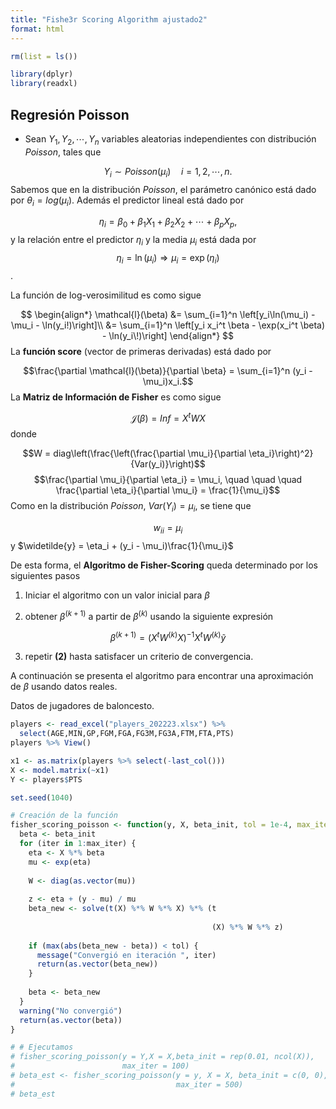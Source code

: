 ```yaml
---
title: "Fishe3r Scoring Algorithm ajustado2"
format: html
---
```


```r
rm(list = ls())
```

```r
library(dplyr)
library(readxl)
```

## Regresión Poisson

- Sean $Y_1, Y_2, \cdots, Y_n$ variables aleatorias independientes con distribución *Poisson*, tales que

$$Y_i \sim Poisson(\mu_i) \quad i=1,2,\cdots,n.$$
Sabemos que en la distribución *Poisson*, el parámetro canónico está dado por $\theta_i = log(\mu_i)$. Además el predictor lineal está dado por

$$\eta_i = \beta_0 + \beta_1X_1 + \beta_2X_2 + \cdots + \beta_pX_p,$$
y la relación entre el predictor $\eta_i$ y la media $\mu_i$ está dada por 
$$\eta_i = \ln(\mu_i) \Rightarrow \mu_i = \exp(\eta_i)$$.

La función de log-verosimilitud es como sigue

$$
\begin{align*}
\mathcal{l}(\beta) &= \sum_{i=1}^n \left[y_i\ln(\mu_i) - \mu_i - \ln(y_i!)\right]\\
&= \sum_{i=1}^n \left[y_i x_i^t \beta - \exp(x_i^t \beta) - \ln(y_i\!)\right]
\end{align*}
$$
La **función score** (vector de primeras derivadas) está dado por

$$\frac{\partial \mathcal{l}(\beta)}{\partial \beta} = \sum_{i=1}^n (y_i - \mu_i)x_i.$$
La **Matriz de Información de Fisher** es como sigue

$$\mathcal{J}(\beta) = Inf = X^tWX$$
donde

$$W = diag\left(\frac{\left(\frac{\partial \mu_i}{\partial \eta_i}\right)^2}{Var(y_i)}\right)$$
$$\frac{\partial \mu_i}{\partial \eta_i} = \mu_i, \quad \quad \quad \frac{\partial \eta_i}{\partial \mu_i} = \frac{1}{\mu_i}$$
Como en la distribución *Poisson*, $Var(Y_i) = \mu_i$, se tiene que

$$w_{ii} = \mu_i$$
y $\widetilde{y} = \eta_i + (y_i - \mu_i)\frac{1}{\mu_i}$

De esta forma, el **Algoritmo de Fisher-Scoring** queda determinado por los siguientes pasos

1) Iniciar el algoritmo con un valor inicial para $\beta$

2) obtener $\beta^{(k+1)}$ a partir de $\beta^{(k)}$ usando la siguiente expresión

$$\beta^{(k+1)} = \left(X^tW^{(k)}X\right)^{-1}X^tW^{(k)}\widetilde{y}$$

3) repetir **(2)** hasta satisfacer un criterio de convergencia.

A continuación se presenta el algoritmo para encontrar una aproximación de $\beta$ usando datos reales.

Datos de jugadores de baloncesto.

```r
players <- read_excel("players_202223.xlsx") %>% 
  select(AGE,MIN,GP,FGM,FGA,FG3M,FG3A,FTM,FTA,PTS)
players %>% View()
```

```r
x1 <- as.matrix(players %>% select(-last_col()))
X <- model.matrix(~x1)
Y <- players$PTS
```

```r
set.seed(1040)

# Creación de la función
fisher_scoring_poisson <- function(y, X, beta_init, tol = 1e-4, max_iter = 100) {
  beta <- beta_init
  for (iter in 1:max_iter) {
    eta <- X %*% beta
    mu <- exp(eta)
    
    W <- diag(as.vector(mu))
    
    z <- eta + (y - mu) / mu
    beta_new <- solve(t(X) %*% W %*% X) %*% (t
                                             
                                             (X) %*% W %*% z)
    
    if (max(abs(beta_new - beta)) < tol) {
      message("Convergió en iteración ", iter)
      return(as.vector(beta_new))
    }
    
    beta <- beta_new
  }
  warning("No convergió")
  return(as.vector(beta))
}
```

```r
# # Ejecutamos
# fisher_scoring_poisson(y = Y,X = X,beta_init = rep(0.01, ncol(X)),
#                        max_iter = 100)
# beta_est <- fisher_scoring_poisson(y = y, X = X, beta_init = c(0, 0),
#                                    max_iter = 500)
# beta_est
```

